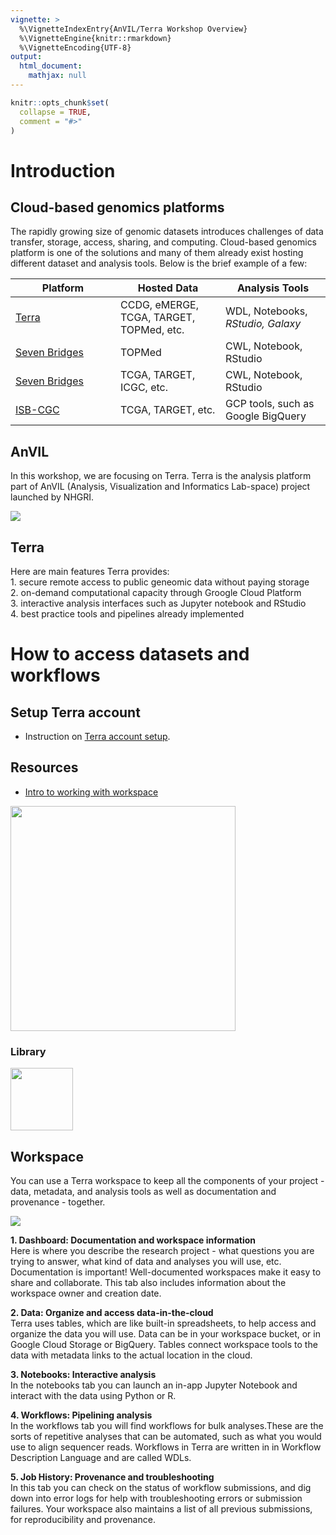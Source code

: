 ```yaml
---
vignette: >
  %\VignetteIndexEntry{AnVIL/Terra Workshop Overview}
  %\VignetteEngine{knitr::rmarkdown}
  %\VignetteEncoding{UTF-8}
output:
  html_document:
    mathjax: null
---
```



```r
knitr::opts_chunk$set(
  collapse = TRUE,
  comment = "#>"
)
```

# Introduction

## Cloud-based genomics platforms
The rapidly growing size of genomic datasets introduces challenges of data transfer, 
storage, access, sharing, and computing. Cloud-based genomics platform is one of 
the solutions and many of them already exist hosting different dataset and analysis
tools. Below is the brief example of a few:

|Platform | Hosted Data | Analysis Tools |
|---|---|---|
| [Terra](https://anvil.terra.bio/) | CCDG, eMERGE, TCGA, TARGET, TOPMed, etc. | WDL, Notebooks, *RStudio, Galaxy* |
| [Seven Bridges](https://biodatacatalyst.nhlbi.nih.gov/platforms/seven-bridges) | TOPMed | CWL, Notebook, RStudio |
| [Seven Bridges](http://www.cancergenomicscloud.org/)| TCGA, TARGET, ICGC, etc. | CWL, Notebook, RStudio |
| [ISB-CGC](https://isb-cgc.appspot.com/) | TCGA, TARGET, etc. | GCP tools, such as Google BigQuery |

## AnVIL
In this workshop, we are focusing on Terra. Terra is the analysis platform part 
of AnVIL (Analysis, Visualization and Informatics Lab-space) project launched by NHGRI.

![](AnVIL_ecosystem.png)

## Terra
Here are main features Terra provides:   
1. secure remote access to public geneomic data without paying storage   
2. on-demand computational capacity through Groogle Cloud Platform   
3. interactive analysis interfaces such as Jupyter notebook and RStudio    
4. best practice tools and pipelines already implemented    


# How to access datasets and workflows
## Setup Terra account
* Instruction on [Terra account setup](https://support.terra.bio/hc/en-us/articles/360034677651-Account-setup-and-exploring-Terra).


## Resources
* [Intro to working with workspace](https://support.terra.bio/hc/en-us/articles/360024743371-Intro-to-working-with-workspaces)

![](menu.png){width=170px, height=360px} 

### Library
![](library.png){width=500px, height=100px}

## Workspace
You can use a Terra workspace to keep all the components of your project - data, 
metadata, and analysis tools as well as documentation and provenance - together.

![](workspace.png) 

**1. Dashboard: Documentation and workspace information**  
Here is where you describe the research project - what questions you are trying to answer, what kind of data and analyses you will use, etc. Documentation is important! Well-documented workspaces make it easy to share and collaborate. This tab also includes information about the workspace owner and creation date. 

**2. Data: Organize and access data-in-the-cloud**    
Terra uses tables, which are like built-in spreadsheets, to help access and organize the data you will use. Data can be in your workspace bucket, or in Google Cloud Storage or BigQuery. Tables connect workspace tools to the data with metadata links to the actual location in the cloud.

**3. Notebooks: Interactive analysis**   
In the notebooks tab you can launch an in-app Jupyter Notebook and interact with the data using Python or R. 

**4. Workflows: Pipelining analysis**   
In the workflows tab you will find workflows for bulk analyses.These are the sorts of repetitive analyses that can be automated, such as what you would use to align sequencer reads. Workflows in Terra are written in in Workflow Description Language and are called WDLs. 

**5. Job History: Provenance and troubleshooting**   
In this tab you can check on the status of workflow submissions, and dig down into error logs for help with troubleshooting errors or submission failures. Your workspace also maintains a list of all previous submissions, for reproducibility and provenance.  
